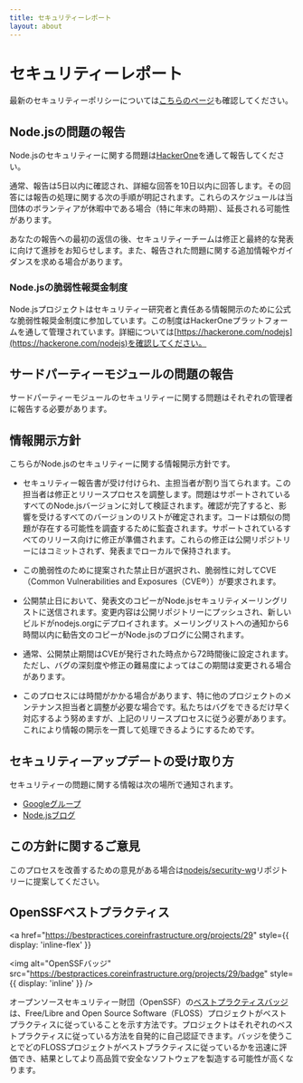 ```yaml
---
title: セキュリティーレポート
layout: about
---
```


# セキュリティーレポート

最新のセキュリティーポリシーについては[こちらのページ](https://github.com/nodejs/node/security/policy)も確認してください。

## Node.jsの問題の報告

Node.jsのセキュリティーに関する問題は[HackerOne](https://hackerone.com/nodejs)を通して報告してください。

通常、報告は5日以内に確認され、詳細な回答を10日以内に回答します。その回答には報告の処理に関する次の手順が明記されます。これらのスケジュールは当団体のボランティアが休暇中である場合（特に年末の時期）、延長される可能性があります。

あなたの報告への最初の返信の後、セキュリティーチームは修正と最終的な発表に向けて進捗をお知らせします。また、報告された問題に関する追加情報やガイダンスを求める場合があります。

### Node.jsの脆弱性報奨金制度

Node.jsプロジェクトはセキュリティー研究者と責任ある情報開示のために公式な脆弱性報奨金制度に参加しています。この制度はHackerOneプラットフォームを通して管理されています。詳細については[https://hackerone.com/nodejs](https://hackerone.com/nodejs)を確認してください。

## サードパーティーモジュールの問題の報告

サードパーティーモジュールのセキュリティーに関する問題はそれぞれの管理者に報告する必要があります。

## 情報開示方針

こちらがNode.jsのセキュリティーに関する情報開示方針です。

- セキュリティー報告書が受け付けられ、主担当者が割り当てられます。この
  担当者は修正とリリースプロセスを調整します。問題はサポートされているすべてのNode.jsバージョンに対して検証されます。確認が完了すると、影響を受けるすべてのバージョンのリストが確定されます。コードは類似の問題が存在する可能性を調査するために監査されます。サポートされているすべてのリリース向けに修正が準備されます。これらの修正は公開リポジトリーにはコミットされず、発表までローカルで保持されます。

- この脆弱性のために提案された禁止日が選択され、脆弱性に対してCVE（Common Vulnerabilities and Exposures（CVE®））が要求されます。

- 公開禁止日において、発表文のコピーがNode.jsセキュリティメーリングリストに送信されます。変更内容は公開リポジトリーにプッシュされ、新しいビルドがnodejs.orgにデプロイされます。メーリングリストへの通知から6時間以内に勧告文のコピーがNode.jsのブログに公開されます。

- 通常、公開禁止期間はCVEが発行された時点から72時間後に設定されます。ただし、バグの深刻度や修正の難易度によってはこの期間は変更される場合があります。

- このプロセスには時間がかかる場合があります、特に他のプロジェクトのメンテナンス担当者と調整が必要な場合です。私たちはバグをできるだけ早く対応するよう努めますが、上記のリリースプロセスに従う必要があります。これにより情報の開示を一貫して処理できるようにするためです。

## セキュリティーアップデートの受け取り方

セキュリティーの問題に関する情報は次の場所で通知されます。

- [Googleグループ](https://groups.google.com/group/nodejs-sec)
- [Node.jsブログ](/blog)

## この方針に関するご意見

このプロセスを改善するための意見がある場合は[nodejs/security-wg](https://github.com/nodejs/security-wg)リポジトリーに提案してください。

## OpenSSFベストプラクティス

<a
  href="https://bestpractices.coreinfrastructure.org/projects/29"
  style={{ display: 'inline-flex' }}
>
  <img
    alt="OpenSSFバッジ"
    src="https://bestpractices.coreinfrastructure.org/projects/29/badge"
    style={{ display: 'inline' }}
  />
</a>

オープンソースセキュリティー財団（OpenSSF）の[ベストプラクティスバッジ](https://github.com/coreinfrastructure/best-practices-badge)は、Free/Libre and Open Source Software（FLOSS）プロジェクトがベストプラクティスに従っていることを示す方法です。プロジェクトはそれぞれのベストプラクティスに従っている方法を自発的に自己認証できます。バッジを使うことでどのFLOSSプロジェクトがベストプラクティスに従っているかを迅速に評価でき、結果としてより高品質で安全なソフトウェアを製造する可能性が高くなります。
